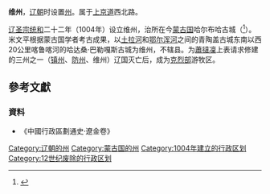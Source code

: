 {{coord|47.889764|N|103.897847|E|display=title|format=dms|type:landmard}}

'''维州'''，[[辽朝|辽朝]]时设置[[州|州]]。属于[[上京道|上京道]]西北路。

[[辽圣宗|辽圣宗]][[统和|统和]]二十二年（1004年）设立维州，治所在今[[蒙古国|蒙古国]]哈尔布哈古城（{{lang|mn|Хар бухын балгас}}<ref>{{cite web |author1=罗新 |title=契丹古城青草长——蒙古国历史文化考察散记之三 |url=http://www.surag.net/?p=3142}}</ref>）。米文平根据蒙古国学者考古成果，以[[土拉河|土拉河]]和[[鄂尔浑河|鄂尔浑河]]之间的青陶盖古城东南以西20公里喀鲁喀河的哈达桑·巴勒嘎斯古城为维州，不辖县。为[[蕭撻凜|蕭撻凜]]上表请求修建的三州之一（[[镇州_(辽朝)|镇州]]、[[防州_(辽朝)|防州]]、维州）辽国灭亡后，成为[[克烈部|克烈部]]游牧区。

== 參考文獻 ==
{{Reflist|30em}}
===資料===
*《中國行政區劃通史·遼金卷》

{{辽朝行政区划|nocat}}
{{辽朝行政区划小作品}}
[[Category:辽朝的州|Category:辽朝的州]] 
[[Category:蒙古国的州|Category:蒙古国的州]]
[[Category:1004年建立的行政区划|Category:1004年建立的行政区划]] 
[[Category:12世纪废除的行政区划|Category:12世纪废除的行政区划]]